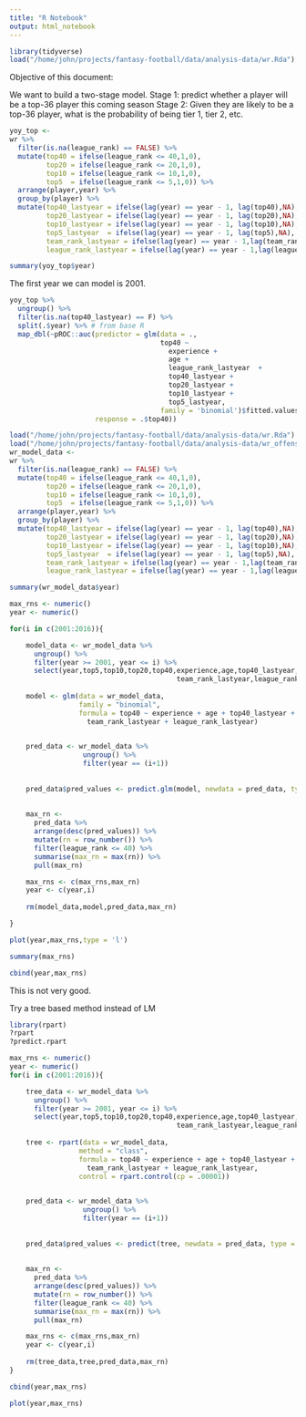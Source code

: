 ```yaml
---
title: "R Notebook"
output: html_notebook
---
```


```r
library(tidyverse)
load("/home/john/projects/fantasy-football/data/analysis-data/wr.Rda")
```



Objective of this document:

We want to build a two-stage model.
Stage 1: predict whether a player will be a top-36 player this coming season
Stage 2: Given they are likely to be a top-36 player, what is the probability of being tier 1, tier 2, etc.

```r
yoy_top <- 
wr %>%
  filter(is.na(league_rank) == FALSE) %>%
  mutate(top40 = ifelse(league_rank <= 40,1,0),
         top20 = ifelse(league_rank <= 20,1,0),
         top10 = ifelse(league_rank <= 10,1,0),
         top5  = ifelse(league_rank <= 5,1,0)) %>%
  arrange(player,year) %>%
  group_by(player) %>%
  mutate(top40_lastyear = ifelse(lag(year) == year - 1, lag(top40),NA),
         top20_lastyear = ifelse(lag(year) == year - 1, lag(top20),NA),
         top10_lastyear = ifelse(lag(year) == year - 1, lag(top10),NA),
         top5_lastyear  = ifelse(lag(year) == year - 1, lag(top5),NA),
         team_rank_lastyear = ifelse(lag(year) == year - 1,lag(team_rank),NA),
         league_rank_lastyear = ifelse(lag(year) == year - 1,lag(league_rank),NA))
```



```r
summary(yoy_top$year)
```

The first year we can model is 2001. 

```r
yoy_top %>%
  ungroup() %>%
  filter(is.na(top40_lastyear) == F) %>%
  split(.$year) %>% # from base R
  map_dbl(~pROC::auc(predictor = glm(data = .,
                                     top40 ~ 
                                       experience + 
                                       age + 
                                       league_rank_lastyear  + 
                                       top40_lastyear + 
                                       top20_lastyear +
                                       top10_lastyear + 
                                       top5_lastyear,
                                     family = 'binomial')$fitted.values,
                     response = .$top40))
```


```r
load("/home/john/projects/fantasy-football/data/analysis-data/wr.Rda")
load("/home/john/projects/fantasy-football/data/analysis-data/wr_offense.Rda")
wr_model_data <- 
wr %>%
  filter(is.na(league_rank) == FALSE) %>%
  mutate(top40 = ifelse(league_rank <= 40,1,0),
         top20 = ifelse(league_rank <= 20,1,0),
         top10 = ifelse(league_rank <= 10,1,0),
         top5  = ifelse(league_rank <= 5,1,0)) %>%
  arrange(player,year) %>%
  group_by(player) %>%
  mutate(top40_lastyear = ifelse(lag(year) == year - 1, lag(top40),NA),
         top20_lastyear = ifelse(lag(year) == year - 1, lag(top20),NA),
         top10_lastyear = ifelse(lag(year) == year - 1, lag(top10),NA),
         top5_lastyear  = ifelse(lag(year) == year - 1, lag(top5),NA),
         team_rank_lastyear = ifelse(lag(year) == year - 1,lag(team_rank),NA),
         league_rank_lastyear = ifelse(lag(year) == year - 1,lag(league_rank),NA))
```


```r
summary(wr_model_data$year)
```


```r
max_rns <- numeric()
year <- numeric()

for(i in c(2001:2016)){

    model_data <- wr_model_data %>% 
      ungroup() %>%
      filter(year >= 2001, year <= i) %>%
      select(year,top5,top10,top20,top40,experience,age,top40_lastyear,top20_lastyear,top10_lastyear,top5_lastyear,
                                         team_rank_lastyear,league_rank_lastyear)
    
    model <- glm(data = wr_model_data,
                 family = "binomial",
                 formula = top40 ~ experience + age + top40_lastyear + top20_lastyear + top10_lastyear + top5_lastyear +
                   team_rank_lastyear + league_rank_lastyear)

    
    pred_data <- wr_model_data %>%
                  ungroup() %>%
                  filter(year == (i+1))
    
    
    pred_data$pred_values <- predict.glm(model, newdata = pred_data, type = "response")
    
    
    max_rn <-
      pred_data %>%
      arrange(desc(pred_values)) %>%
      mutate(rn = row_number()) %>%
      filter(league_rank <= 40) %>%
      summarise(max_rn = max(rn)) %>%
      pull(max_rn)

    max_rns <- c(max_rns,max_rn)
    year <- c(year,i)
    
    rm(model_data,model,pred_data,max_rn)

}
```


```r
plot(year,max_rns,type = 'l')
```

```r
summary(max_rns)
```

```r
cbind(year,max_rns)
```

This is not very good. 

Try a tree based method instead of LM
```r
library(rpart)
?rpart
?predict.rpart
```

```r
max_rns <- numeric()
year <- numeric()
for(i in c(2001:2016)){

    tree_data <- wr_model_data %>% 
      ungroup() %>%
      filter(year >= 2001, year <= i) %>%
      select(year,top5,top10,top20,top40,experience,age,top40_lastyear,top20_lastyear,top10_lastyear,top5_lastyear,
                                         team_rank_lastyear,league_rank_lastyear)
    
    tree <- rpart(data = wr_model_data,
                 method = "class",
                 formula = top40 ~ experience + age + top40_lastyear + top20_lastyear + top10_lastyear + top5_lastyear +
                   team_rank_lastyear + league_rank_lastyear,
                 control = rpart.control(cp = .00001))

    
    pred_data <- wr_model_data %>%
                  ungroup() %>%
                  filter(year == (i+1))
    
    
    pred_data$pred_values <- predict(tree, newdata = pred_data, type = "prob")[,2]
    
    
    max_rn <-
      pred_data %>%
      arrange(desc(pred_values)) %>%
      mutate(rn = row_number()) %>%
      filter(league_rank <= 40) %>%
      summarise(max_rn = max(rn)) %>%
      pull(max_rn)

    max_rns <- c(max_rns,max_rn)
    year <- c(year,i)
    
    rm(tree_data,tree,pred_data,max_rn)
}
```

```r
cbind(year,max_rns)
```

```r
plot(year,max_rns)
```



